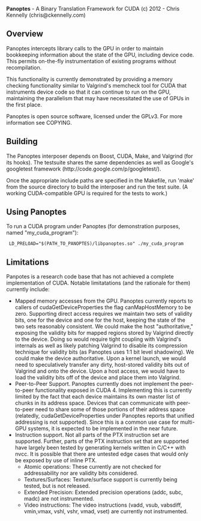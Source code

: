 '''Panoptes''' - A Binary Translation Framework for CUDA
(c) 2012 - Chris Kennelly (chris@ckennelly.com)

== Overview ==

Panoptes intercepts library calls to the GPU in order to maintain bookkeeping
information about the state of the GPU, including device code.  This permits
on-the-fly instrumentation of existing programs without recompilation.

This functionality is currently demonstrated by providing a memory checking
functionality similar to Valgrind's memcheck tool for CUDA that instruments
device code so that it can continue to run on the GPU, maintaining the
parallelism that may have necessitated the use of GPUs in the first place.

Panoptes is open source software, licensed under the GPLv3.  For more
information see COPYING.

== Building ==

The Panoptes interposer depends on Boost, CUDA, Make, and Valgrind (for its
hooks).  The testsuite shares the same dependencies as well as Google's
googletest framework (http://code.google.com/p/googletest/).

Once the appropriate include paths are specified in the Makefile, run 'make'
from the source directory to build the interposer and run the test suite.  (A
working CUDA-compatible GPU is required for the tests to work.)

== Using Panoptes ==

To run a CUDA program under Panoptes (for demonstration purposes, named
"my_cuda_program"):

  LD_PRELOAD="$(PATH_TO_PANOPTES)/libpanoptes.so" ./my_cuda_program

== Limitations ==

Panpotes is a research code base that has not achieved a complete
implementation of CUDA.  Notable limitatations (and the rationale for them)
currently include:
* Mapped memory accesses from the GPU.  Panoptes currently reports to callers of cudaGetDeviceProperties the flag canMapHostMemory to be zero. Supporting direct access requires we maintain two sets of validity bits, one for the device and one for the host, keeping the state of the two sets reasonably consistent. We could make the host "authoritative," exposing the validity bits for mapped regions stored by Valgrind directly to the device.  Doing so would require tight coupling with Valgrind's internals as well as likely patching Valgrind to disable its compression technique for validity bits (as Panoptes uses 1:1 bit level shadowing). We could make the device authoritative.  Upon a kernel launch, we would need to speculatively transfer any dirty, host-stored validity bits out of Valgrind and onto the device.  Upon a host access, we would have to load the validity bits off of the device and place them into Valgrind.
* Peer-to-Peer Support.  Panoptes currently does not implement the peer-to-peer functionality exposed in CUDA 4. Implementing this is currently limited by the fact that each device maintains its own master list of chunks in its address space.  Devices that can communicate with peer-to-peer need to share some of those portions of their address space (relatedly, cudaGetDeviceProperties under Panoptes reports that unified addressing is not supported). Since this is a common use case for multi-GPU systems, it is expected to be implemented in the near future.
* Instruction support.  Not all parts of the PTX instruction set are supported.  Further, parts of the PTX instruction set that are supported have largely been tested by generating kernels written in C/C++ with nvcc.  It is possible that there are untested edge cases that would only be exposed by use of inline PTX.
** Atomic operations:  These currently are not checked for addressability nor are validity bits considered.
** Textures/Surfaces:  Texture/surface support is currently being tested, but is not released.
** Extended Precision: Extended precision operations (addc, subc, madc) are not instrumented.
** Video instructions: The video instructions (vadd, vsub, vabsdiff, vmin,vmax, vshl, vshr, vmad, vset) are currently not instrumented.
